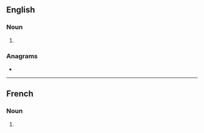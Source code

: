 ==English==

===Noun===
{{head|en|noun form}}

# {{plural of|en|centralisation}}

===Anagrams===
* {{anagrams|en|a=aaceiilnnorsstt|ice/translations}}

----

==French==

===Noun===
{{head|fr|noun plural form|g=f}}

# {{plural of|fr|centralisation}}